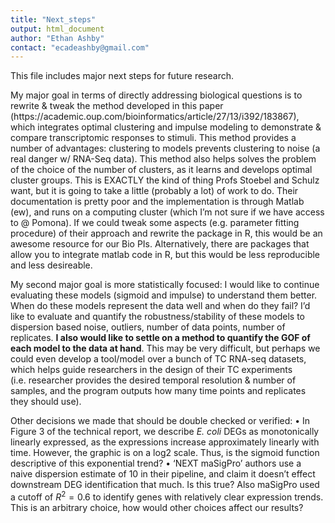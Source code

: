 ```yaml
---
title: "Next_steps"
output: html_document
author: "Ethan Ashby"
contact: "ecadeashby@gmail.com"
---
```


This file includes major next steps for future research.

My major goal in terms of directly addressing biological questions is to rewrite & tweak the method developed in this paper (https://academic.oup.com/bioinformatics/article/27/13/i392/183867), which integrates optimal clustering and impulse modeling to demonstrate & compare transcriptomic responses to stimuli. This method provides a number of advantages: clustering to models prevents clustering to noise (a real danger w/ RNA-Seq data). This method also helps solves the problem of the choice of the number of clusters, as it learns and develops optimal cluster groups. This is EXACTLY the kind of thing Profs Stoebel and Schulz want, but it is going to take a little (probably a lot) of work to do. Their documentation is pretty poor and the implementation is through Matlab (ew), and runs on a computing cluster (which I'm not sure if we have access to @ Pomona). If we could tweak some aspects (e.g. parameter fitting procedure) of their approach and rewrite the package in R, this would be an awesome resource for our Bio PIs. Alternatively, there are packages that allow you to integrate matlab code in R, but this would be less reproducible and less desireable.

My second major goal is more statistically focused: I would like to continue evaluating these models (sigmoid and impulse) to understand them better. When do these models represent the data well and when do they fail? I'd like to evaluate and quantify the robustness/stability of these models to dispersion based noise, outliers, number of data points, number of replicates. **I also would like to settle on a method to quantify the GOF of each model to the data at hand**. This may be very difficult, but perhaps we could even develop a tool/model over a bunch of TC RNA-seq datasets, which helps guide researchers in the design of their TC experiments (i.e. researcher provides the desired temporal resolution & number of samples, and the program outputs how many time points and replicates they should use).

Other decisions we made that should be double checked or verified:
• In Figure 3 of the technical report, we describe *E. coli* DEGs as monotonically linearly expressed, as the expressions increase approximately linearly with time. However, the graphic is on a log2 scale. Thus, is the sigmoid function descriptive of this exponential trend?
• 'NEXT maSigPro' authors use a naive dispersion estimate of 10 in their pipeline, and claim it doesn't effect downstream DEG identification that much. Is this true? Also maSigPro used a cutoff of $R^2=0.6$ to identify genes with relatively clear expression trends. This is an arbitrary choice, how would other choices affect our results?



